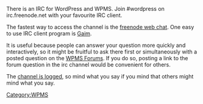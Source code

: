 There is an IRC for WordPress and WPMS. Join #wordpress on irc.freenode.net with your favourite IRC client.

The fastest way to access the channel is the [http://webchat.freenode.net/ freenode web chat]. One easy to use IRC client program is [http://gaim.sourceforge.net/ Gaim].

It is useful because people can answer your question more quickly and interactively, so it might be fruitful to ask there first or simultaneously with a posted question on the [[WPMS Forums]].  If you do so, posting a link to the forum question in the irc channel would be convenient for others.

The [https://irclogs.wordpress.org/chanlog.php?channel=wordpress channel is logged], so mind what you say if you mind that others might mind what you say.

[[Category:WPMS]]